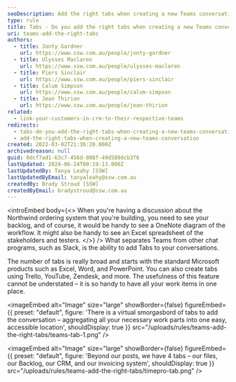 ```yaml
---
seoDescription: Add the right tabs when creating a new Teams conversation to streamline your workflow and access necessary work items from a single location.
type: rule
title: Tabs - Do you add the right tabs when creating a new Teams conversation?
uri: teams-add-the-right-tabs
authors:
  - title: Jonty Gardner
    url: https://www.ssw.com.au/people/jonty-gardner
  - title: Ulysses Maclaren
    url: https://www.ssw.com.au/people/ulysses-maclaren
  - title: Piers Sinclair
    url: https://www.ssw.com.au/people/piers-sinclair
  - title: Calum Simpson
    url: https://www.ssw.com.au/people/calum-simpson
  - title: Jean Thirion
    url: https://www.ssw.com.au/people/jean-thirion
related:
  - link-your-customers-in-crm-to-their-respective-teams
redirects:
  - tabs-do-you-add-the-right-tabs-when-creating-a-new-teams-conversation
  - add-the-right-tabs-when-creating-a-new-teams-conversation
created: 2022-03-02T21:36:20.000Z
archivedreason: null
guid: 0dcf7ad1-63c7-456d-808f-49d589dcb3f6
lastUpdated: 2024-06-24T00:19:13.000Z
lastUpdatedBy: Tanya Leahy [SSW]
lastUpdatedByEmail: tanyaleahy@ssw.com.au
createdBy: Brady Stroud [SSW]
createdByEmail: bradystroud@ssw.com.au
---
```


<introEmbed
  body={<>
When you're having a discussion about the Northwind ordering system that you're building, you need to see your backlog, and of course, it would be handy to see a OneNote diagram of the workflow. It might also be handy to see an Excel spreadsheet of the stakeholders and testers.
  </>}
/>
What separates Teams from other chat programs, such as Slack, is the ability to add Tabs to your conversations.

The number of tabs is really broad and starts with the standard Microsoft products such as Excel, Word, and PowerPoint. You can also create tabs using Trello, YouTube, Zendesk, and more. The usefulness of this feature cannot be understated – it is so handy to have all your work items in one place.


<imageEmbed
  alt="Image"
  size="large"
  showBorder={false}
  figureEmbed={{
    preset: "default",
    figure: 'There is a virtual smorgasbord of tabs to add the conversation – aggregating all your necessary work parts into one easy, accessible location',
    shouldDisplay: true
  }}
  src="/uploads/rules/teams-add-the-right-tabs/teams-tab-1.png"
/>


<imageEmbed
  alt="Image"
  size="large"
  showBorder={false}
  figureEmbed={{
    preset: "default",
    figure: 'Beyond our posts, we have 4 tabs – our files, our Backlog, our CRM, and our invoicing system',
    shouldDisplay: true
  }}
  src="/uploads/rules/teams-add-the-right-tabs/timepro-tab.png"
/>
